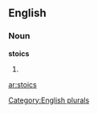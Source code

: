 
==English==

===Noun===
'''stoics'''

# {{plural of|[[stoic]]}}

[[Category:English plurals]]

[[ar:stoics]]